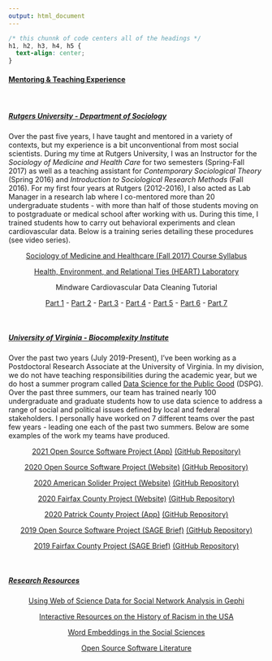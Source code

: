 ```yaml
---
output: html_document
---
```


```css
/* this chunnk of code centers all of the headings */
h1, h2, h3, h4, h5 {
  text-align: center;
}
```

#### <ins>**Mentoring & Teaching Experience**</ins> 

<br>

##### <ins>**Rutgers University - Department of Sociology**</ins> 

Over the past five years, I have taught and mentored in a variety of contexts, but my experience is a bit unconventional from most social scientists. During my time at Rutgers University, I was an Instructor for the *Sociology of Medicine and Health Care* for two semesters (Spring-Fall 2017) as well as a teaching assistant for *Contemporary Sociological Theory* (Spring 2016) and *Introduction to Sociological Research Methods* (Fall 2016). For my first four years at Rutgers (2012-2016), I also acted as Lab Manager in a research lab where I co-mentored more than 20 undergraduate students - with more than half of those students moving on to postgraduate or medical school after working with us. During this time, I trained students how to carry out behavioral experiments and clean cardiovascular data. Below is a training series detailing these procedures (see video series).

<center>

[Sociology of Medicine and Healthcare (Fall 2017) Course Syllabus](/Kramer_SMHC2017_Syllabus.pdf)

[Health, Environment, and Relational Ties (HEART) Laboratory](https://sites.google.com/site/heartlabrutgers/)

Mindware Cardiovascular Data Cleaning Tutorial

[Part 1](https://www.youtube.com/watch?v=HYU3Fwaobl8) - [Part 2](https://www.youtube.com/watch?v=tAydZeGFleI&t=) - [Part 3](https://www.youtube.com/watch?v=S3RsVh-MClU) - [Part 4](https://www.youtube.com/watch?v=MlTpCBPImhE) - [Part 5](https://www.youtube.com/watch?v=UZ6yraMquVw) - [Part 6](https://www.youtube.com/watch?v=adFf04yDVEM) - [Part 7](https://www.youtube.com/watch?v=dz6InnkkrJ4)

</center>

<br>

##### <ins>**University of Virginia - Biocomplexity Institute**</ins>

Over the past two years (July 2019-Present), I've been working as a Postdoctoral Research Associate at the University of Virginia. In my division, we do not have teaching responsibilities during the academic year, but we do host a summer program called [Data Science for the Public Good](https://datascienceforthepublicgood.org/events/symposium2020) (DSPG). Over the past three summers, our team has trained nearly 100 undergraduate and graduate students how to use data science to address a range of social and political issues defined by local and federal stakeholders. I personally have worked on 7 different teams over the past few years - leading one each of the past two summers. Below are some examples of the work my teams have produced. 

<center>

[2021 Open Source Software Project (App)](https://statshero.shinyapps.io/dspg21oss/) [(GitHub Repository)](https://github.com/DSPG-Young-Scholars-Program/dspg21oss)

[2020 Open Source Software Project (Website)](https://dspg-young-scholars-program.github.io/dspg20oss/) [(GitHub Repository)](https://github.com/DSPG-Young-Scholars-Program/dspg20oss)

[2020 American Solider Project (Website)](https://dspg-young-scholars-program.github.io/dspg20amsoldier/?dspg) [(GitHub Repository)](https://dspg-young-scholars-program.github.io/dspg20amsoldier/?dspg)

[2020 Fairfax County Project (Website)](https://dspg-young-scholars-program.github.io/dspg20fairfax/) [(GitHub Repository)](https://github.com/DSPG-Young-Scholars-Program/dspg20fairfax)

[2020 Patrick County Project (App)](https://teja.shinyapps.io/patrickdash/) [(GitHub Repository)](https://github.com/DSPG-Young-Scholars-Program/dspg20patrick)

[2019 Open Source Software Project (SAGE Brief)](https://www.methodspace.com/open-source-the-future-of-software-innovation/) [(GitHub Repository)](https://github.com/uva-bi-sdad/oss)

[2019 Fairfax County Project (SAGE Brief)](https://www.methodspace.com/creating-communityscapes-using-data-science-to-inform-evidence-based-health-policy/) [(GitHub Repository)](https://github.com/uva-bi-sdad/dspg19fairfax)

</center>

<br>

##### <ins>**Research Resources**</ins>

<center>

[Using Web of Science Data for Social Network Analysis in Gephi](https://docs.google.com/document/d/1chzoK4gzS4IMBs3wj-0xNSxBoR1qdKi1jVqempU9BmI/edit?usp=sharing)

[Interactive Resources on the History of Racism in the USA](https://docs.google.com/spreadsheets/d/1itAkPqMUH059j-Lkd78xqZky947zlbgM9ZjdBkqUQw8/edit#gid=0)

[Word Embeddings in the Social Sciences ](https://docs.google.com/spreadsheets/d/1hpaagIMbw2DoJRhWiQEC6r1jr956bj2iZDNv3L7opYI/edit#gid=0)

[Open Source Software Literature](https://docs.google.com/spreadsheets/d/1xk1t6HQsnYijHUTHFqOzV3CePQa3HF-X7B6quoy0CUw/edit#gid=0)

</center>